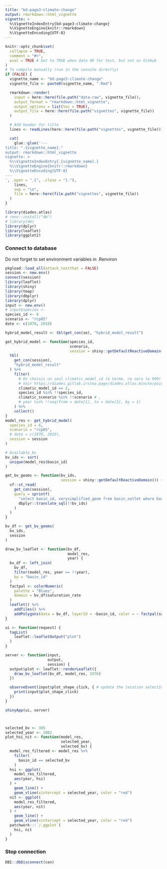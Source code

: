 ```yaml
---
title: "bd-page3-climate-change"
output: rmarkdown::html_vignette
vignette: >
  %\VignetteIndexEntry{bd-page3-climate-change}
  %\VignetteEngine{knitr::rmarkdown}
  %\VignetteEncoding{UTF-8}
---
```


```r
knitr::opts_chunk$set(
  collapse = TRUE,
  comment = "#>",
  eval = TRUE # Set to TRUE when data OK for test, but not on GitHub
)
# To compile manually (run in the console directly)
if (FALSE) {
  vignette_name <- "bd-page3-climate-change"
  vignette_file <- paste0(vignette_name, ".Rmd")

  rmarkdown::render(
    input = here::here(file.path("data-raw", vignette_file)),
    output_format = "rmarkdown::html_vignette",
    output_options = list(toc = TRUE),
    output_file = here::here(file.path("vignettes", vignette_file))
  )

  # Add header for title
  lines <- readLines(here::here(file.path("vignettes", vignette_file)))

  cat(
    glue::glue('---
title: ".{vignette_name}."
output: rmarkdown::html_vignette
vignette: >
  %\\VignetteIndexEntry{.{vignette_name}.}
  %\\VignetteEngine{knitr::rmarkdown}
  %\\VignetteEncoding{UTF-8}
---
', .open = ".{", .close = "}."),
    lines,
    sep = "\n",
    file = here::here(file.path("vignettes", vignette_file))
  )
}
```

```r
library(diades.atlas)
# renv::install("dm")
# library(dm)
library(dplyr)
library(leaflet)
library(ggplot2)
```

### Connect to database

Do not forget to set environment variables in .Renviron
```r
pkgload::load_all(attach_testthat = FALSE)
session <- new.env()
connect(session)
library(leaflet)
library(shiny)
library(tmap)
library(dbplyr)
library(dplyr)
input <- new.env()
# input$species <-
species_id <- 6
scenario <- "rcp85"
date <- c(1970, 2010)

hybrid_model_result <- tbl(get_con(se), "hybrid_model_result")

get_hybrid_model <- function(species_id,
                             scenario,
                             session = shiny::getDefaultReactiveDomain()) {
  tbl(
    get_con(session),
    "hybrid_model_result"
  ) %>%
    filter(
      # On choisis un seul climatic_model_id (à terme, ce sera le 999)
      # Voir https://diades.gitlab.irstea.page/diades.atlas.minute/point-davancement.html#page-3
      climatic_model_id == 2,
      species_id %in% !!species_id,
      climatic_scenario %in% !!scenario # ,
      # year %in% !!seq(from = date[1], to = date[2], by = 1)
    ) %>%
    collect()
}
model_res <- get_hybrid_model(
  species_id = 6,
  scenario = "rcp85",
  # date = c(1970, 2010),
  session = session
)

# Available_bv
bv_ids <- sort(
  unique(model_res$basin_id)
)

get_bv_geoms <- function(bv_ids,
                         session = shiny::getDefaultReactiveDomain()) {
  sf::st_read(
    get_con(session),
    query = sprintf(
      "select basin_id, verysimplified_geom from basin_outlet where basin_id IN %s",
      dbplyr::translate_sql(!!bv_ids)
    )
  )
}

bv_df <- get_bv_geoms(
  bv_ids,
  session
)

draw_bv_leaflet <- function(bv_df,
                            model_res,
                            year) {
  bv_df <- left_join(
    bv_df,
    filter(model_res, year == !!year),
    by = "basin_id"
  )
  factpal <- colorNumeric(
    palette = "Blues",
    domain = bv_df$saturation_rate
  )
  leaflet() %>%
    addTiles() %>%
    addPolygons(data = bv_df, layerId = ~basin_id, color = ~ factpal(saturation_rate))
}

ui <- function(request) {
  tagList(
    leaflet::leafletOutput("plot")
  )
}

server <- function(input,
                   output,
                   session) {
  output$plot <- leaflet::renderLeaflet({
    draw_bv_leaflet(bv_df, model_res, 1976)
  })

  observeEvent(input$plot_shape_click, { # update the location selectInput on map clicks
    print(input$plot_shape_click)
  })
}

shinyApp(ui, server)



selected_bv <- 385
selected_year <- 2002
plot_hsi_nit <- function(model_res,
                         selected_year,
                         selected_bv) {
  model_res_filtered <- model_res %>%
    filter(
      basin_id == selected_bv
    )
  hsi <- ggplot(
    model_res_filtered,
    aes(year, hsi)
  ) +
    geom_line() +
    geom_vline(xintercept = selected_year, color = "red")
  nit <- ggplot(
    model_res_filtered,
    aes(year, nit)
  ) +
    geom_line() +
    geom_vline(xintercept = selected_year, color = "red")
  patchwork:::`/.ggplot`(
    hsi, nit
  )
}
```


### Stop connection

```r
DBI::dbDisconnect(con)
```
